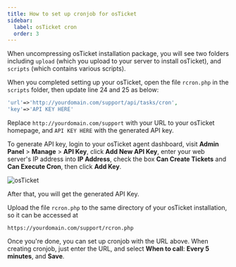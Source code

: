 ```yaml
---
title: How to set up cronjob for osTicket
sidebar:
  label: osTicket cron
  order: 3
---
```



When uncompressing osTicket installation package, you will see two folders including `upload` (which you upload to your server to install osTicket), and `scripts` (which contains various scripts).

When you completed setting up your osTicket, open the file `rcron.php` in the `scripts` folder, then update line 24 and 25 as below:

```php "http://yourdomain.com/support" "API KEY HERE"
'url'=>'http://yourdomain.com/support/api/tasks/cron',
'key'=>'API KEY HERE'
```

Replace `http://yourdomain.com/support` with your URL to your osTicket homepage, and `API KEY HERE` with the generated API key.

To generate API key, login to your osTicket agent dashboard, visit **Admin Panel** > **Manage** > **API Key**, click **Add New API Key**, enter your web server's IP address into **IP Address**, check the box **Can Create Tickets** and **Can Execute Cron**, then click **Add Key**.

![osTicket](/screenshots/osticket-cron.png)

After that, you will get the generated API Key.

Upload the file `rcron.php` to the same directory of your osTicket installation, so it can be accessed at

`https://yourdomain.com/support/rcron.php`

Once you're done, you can set up cronjob with the URL above. When creating cronjob, just enter the URL, and select **When to call**: **Every 5 minutes**, and **Save**.